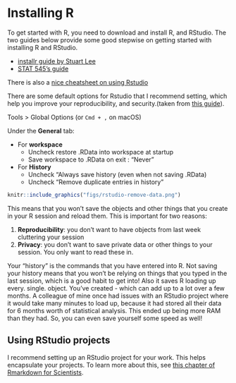 # Installing R

To get started with R, you need to download and install R, and RStudio. The two guides below provide some good stepwise on getting started with installing R and RStudio.

- [installr guide by Stuart Lee](https://github.com/sa-lee/installr)
- [STAT 545's guide](https://stat545.com/install.html)

There is also a [nice cheatsheet on using Rstudio](https://github.com/rstudio/cheatsheets/raw/master/rstudio-ide.pdf)

There are some default options for Rstudio that I recommend setting, which help you improve your reproducibility, and security.(taken from [this guide](https://rmd4sci.njtierney.com/rstudio-what-and-why.html#exercise-rstudio-default-options)).

Tools > Global Options (or `Cmd + ,` on macOS)

Under the **General** tab:

- For **workspace**
    - Uncheck restore .RData into workspace at startup
    - Save workspace to .RData on exit : "Never"
- For **History**
    - Uncheck "Always save history (even when not saving .RData)
    - Uncheck "Remove duplicate entries in history"

```r
knitr::include_graphics("figs/rstudio-remove-data.png")
```

This means that you won't save the objects and other things that you create in your R session and reload them. This is important for two reasons:

1. **Reproducibility**: you don't want to have objects from last week cluttering your session
2. **Privacy**: you don't want to save private data or other things to your session. You only want to read these in.

Your "history" is the commands that you have entered into R. Not saving your history means that you won't be relying on things that you typed in the last session, which is a good habit to get into! Also it saves R loading up every. single. object. You've created - which can add up to a lot over a few months. A colleague of mine once had issues with an RStudio project where it would take many minutes to load up, because it had stored all their data for 6 months worth of statistical analysis. This ended up being more RAM than they had. So, you can even save yourself some speed as well!

## Using RStudio projects

I recommend setting up an RStudio project for your work. This helps encapsulate your projects. To learn more about this, see [this chapter of Rmarkdown for Scientists](https://rmd4sci.njtierney.com/workflow.html).